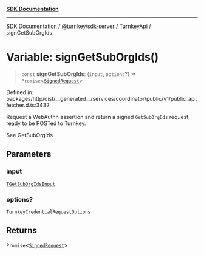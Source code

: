 [**SDK Documentation**](../../../../../README.mdx)

***

[SDK Documentation](../../../../../packages.mdx) / [@turnkey/sdk-server](../../../README.mdx) / [TurnkeyApi](../README.mdx) / signGetSubOrgIds

# Variable: signGetSubOrgIds()

> `const` **signGetSubOrgIds**: (`input`, `options`?) => `Promise`\<[`SignedRequest`](../../../../http/type-aliases/SignedRequest.mdx)\>

Defined in: packages/http/dist/\_\_generated\_\_/services/coordinator/public/v1/public\_api.fetcher.d.ts:3432

Request a WebAuthn assertion and return a signed `GetSubOrgIds` request, ready to be POSTed to Turnkey.

See GetSubOrgIds

## Parameters

### input

[`TGetSubOrgIdsInput`](../type-aliases/TGetSubOrgIdsInput.mdx)

### options?

`TurnkeyCredentialRequestOptions`

## Returns

`Promise`\<[`SignedRequest`](../../../../http/type-aliases/SignedRequest.mdx)\>
